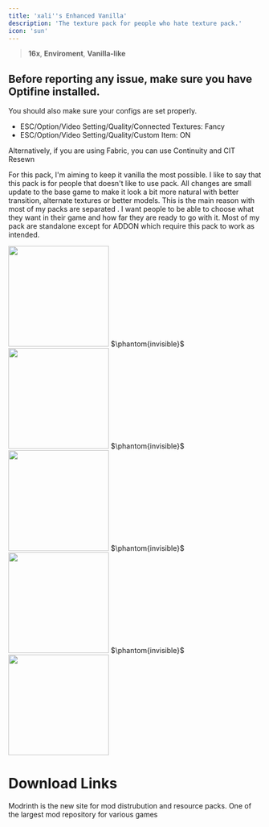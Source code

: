 ```yaml
---
title: 'xali''s Enhanced Vanilla'
description: 'The texture pack for people who hate texture pack.'
icon: 'sun'
---
```


> <Icon icon="display" iconType="regular" /> **16x**, <Icon icon="sun-bright" iconType="regular" /> **Enviroment**, <Icon icon="ice-cream" iconType="regular" /> **Vanilla-like**

## Before reporting any issue, make sure you have Optifine installed.
You should also make sure your configs are set properly.
- ESC/Option/Video Setting/Quality/Connected Textures: Fancy
- ESC/Option/Video Setting/Quality/Custom Item: ON

Alternatively, if you are using Fabric, you can use Continuity and CIT Resewn

For this pack, I'm aiming to keep it vanilla the most possible. I like to say that this pack is for people that doesn't like to use pack. All changes are small update to the base game to make it look a bit more natural with better transition, alternate textures or better models. This is the main reason with most of my packs are separated . I want people to be able to choose what they want in their game and how far they are ready to go with it. Most of my pack are standalone except for ADDON which require this pack to work as intended.

<Frame>
<img height="200" noZoom src="/images/xev-1.png" />
</Frame>
$\phantom{invisible}$
<Frame>
<img height="200" noZoom src="/images/xev-2.png" />
</Frame>
$\phantom{invisible}$
<Frame>
<img height="200" noZoom src="/images/xev-3.png" />
</Frame>
$\phantom{invisible}$
<Frame>
<img height="200" noZoom src="/images/xev-4.png" />
</Frame>
$\phantom{invisible}$
<Frame>
<img height="200" noZoom src="/images/xev-5.png" />
</Frame>

# Download Links

<CardGroup cols={2}>
  <Card 
    title="Modrinth Download Link"
    icon= "download"
    href="https://modrinth.com/resourcepack/xalis-enhanced-vanilla"
  >
    Modrinth is the new site for mod distrubution and resource packs.
  </Card>
  <Card
    title="Curseforge Download Link"
    icon="download"
    href="https://www.curseforge.com/minecraft/texture-packs/xalis-enhanced-vanilla"
  >
    One of the largest mod repository for various games
  </Card>
</CardGroup>

